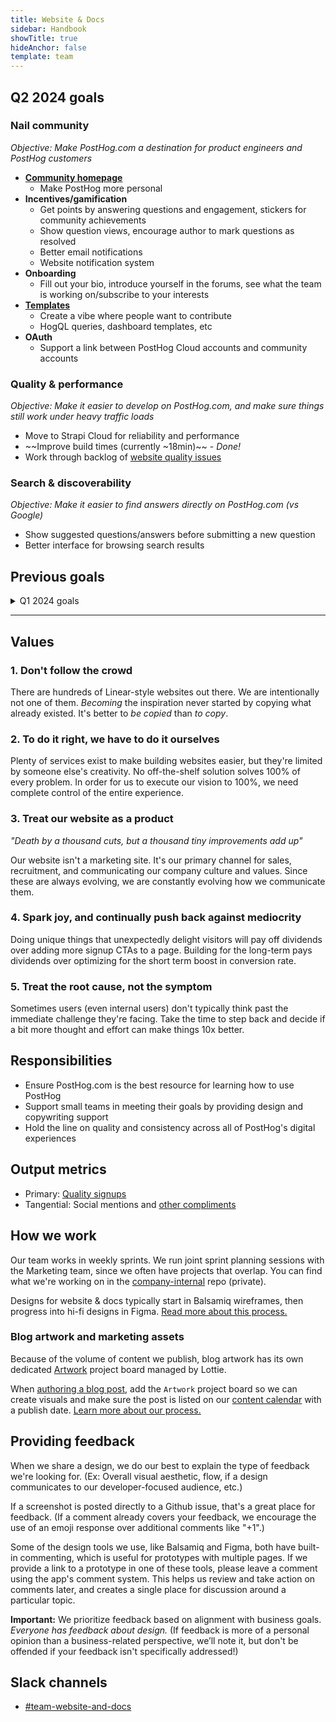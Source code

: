 ```yaml
---
title: Website & Docs
sidebar: Handbook
showTitle: true
hideAnchor: false
template: team
---
```


## Q2 2024 goals

### Nail community

_Objective: Make PostHog.com a destination for product engineers and PostHog customers_

- **[Community homepage](https://github.com/PostHog/posthog.com/issues/8177)**
  - Make PostHog more personal
- **Incentives/gamification**
  - Get points by answering questions and engagement, stickers for community achievements
  - Show question views, encourage author to mark questions as resolved
  - Better email notifications
  - Website notification system
- **Onboarding**
  - Fill out your bio, introduce yourself in the forums, see what the team is working on/subscribe to your interests
- **[Templates](https://github.com/PostHog/posthog.com/issues/8179)**
  - Create a vibe where people want to contribute
  - HogQL queries, dashboard templates, etc
- **OAuth**
  - Support a link between PostHog Cloud accounts and community accounts

### Quality & performance

_Objective: Make it easier to develop on PostHog.com, and make sure things still work under heavy traffic loads_

- Move to Strapi Cloud for reliability and performance
- ~~Improve build times (currently ~18min)~~ - _Done!_
- Work through backlog of [website quality issues](https://github.com/posthog/posthog.com/issues?q=is%3Aopen+is%3Aissue+label%3Aquality)

### Search & discoverability

_Objective: Make it easier to find answers directly on PostHog.com (vs Google)_

- Show suggested questions/answers before submitting a new question
- Better interface for browsing search results

## Previous goals

<details>
<summary>Q1 2024 goals</summary>

## Q1 2024 goals

**Make the website better**
- Make some performance enhancements - [technical SEO](https://github.com/PostHog/posthog.com/issues/6749) and making sure we have a good Lighthouse score
- Improve build times (currently ~18min)
- Better documentation of stuff we’re making, especially with Strapi
- Ship unified auth 
- ~Ship the new [merch store](/merch)~
- Get API docs up to the same standard as rest of the website (exact scope TBD)

**Get community to product-market fit**
- Build the missing features for /posts
- Make it less confusing and horrible to change things on the roadmap
- Make it easier for teams to self-manage
- James gets the wider community engaged with /posts and the roadmap and proves out our community model

**Continue to rove across product as we’re able**
- Better unification between website elements and in-app (eg: pricing tables, etc)

</details>

---

## Values

### 1. Don't follow the crowd

There are hundreds of Linear-style websites out there. We are intentionally not one of them. _Becoming_ the inspiration never started by copying what already existed. It's better to _be copied_ than _to copy_.

### 2. To do it right, we have to do it ourselves

Plenty of services exist to make building websites easier, but they're limited by someone else's creativity. No off-the-shelf solution solves 100% of every problem. In order for us to execute our vision to 100%, we need complete control of the entire experience.
  
### 3. Treat our website as a product

_"Death by a thousand cuts, but a thousand tiny improvements add up"_

Our website isn't a marketing site. It's our primary channel for sales, recruitment, and communicating our company culture and values. Since these are always evolving, we are constantly evolving how we communicate them.

### 4. Spark joy, and continually push back against mediocrity

Doing unique things that unexpectedly delight visitors will pay off dividends over adding more signup CTAs to a page. Building for the long-term pays dividends over optimizing for the short term boost in conversion rate.

### 5. Treat the root cause, not the symptom

Sometimes users (even internal users) don't typically think past the immediate challenge they're facing. Take the time to step back and decide if a bit more thought and effort can make things 10x better.

## Responsibilities

- Ensure PostHog.com is the best resource for learning how to use PostHog
- Support small teams in meeting their goals by providing design and copywriting support
- Hold the line on quality and consistency across all of PostHog's digital experiences

## Output metrics

- Primary: [Quality signups](https://app.posthog.com/insights/ujGv0WqI?events=%5B%5D&actions=%5B%7B%22id%22%3A%2212308%22%2C%22math%22%3A%22dau%22%2C%22name%22%3A%22High%20quality%20sign%20ups%22%2C%22type%22%3A%22actions%22%2C%22order%22%3A0%7D%5D&display=ActionsLineGraph&insight=TRENDS&interval=week&date_from=-90d&new_entity=%5B%5D&properties=%5B%7B%22key%22%3A%22is_organization_first_user%22%2C%22type%22%3A%22event%22%2C%22value%22%3A%5B%22true%22%5D%2C%22operator%22%3A%22exact%22%7D%2C%7B%22key%22%3A%22hubspot_score%22%2C%22type%22%3A%22person%22%2C%22value%22%3A%2270%22%2C%22operator%22%3A%22gt%22%7D%5D&breakdown_type&filter_test_accounts=true#fromDashboard=20464)
- Tangential: Social mentions and [other compliments](/blog/ceo-diary-4)

## How we work

Our team works in weekly sprints. We run joint sprint planning sessions with the Marketing team, since we often have projects that overlap. You can find what we're working on in the [company-internal](https://github.com/PostHog/company-internal/issues?q=is%3Aissue+is%3Aopen+%5BSPRINT%5D+Marketing+%2B+Website+%26+Docs%3A) repo (private).

Designs for website & docs typically start in Balsamiq wireframes, then progress into hi-fi designs in Figma. [Read more about this process.](/handbook/design/designing-posthog-website)

### Blog artwork and marketing assets

Because of the volume of content we publish, blog artwork has its own dedicated [Artwork](https://github.com/orgs/PostHog/projects/14) project board managed by Lottie.

When [authoring a blog post](/handbook/growth/marketing/blog), add the `Artwork` project board so we can create visuals and make sure the post is listed on our [content calendar](https://docs.google.com/spreadsheets/d/1-6QYxi46d5y88BQ8vdGWmgrFZBbCMs1CAIc5JGLuf4Y/edit) with a publish date. [Learn more about our process.](/handbook/growth/marketing/exporting-blog-post-image)

## **Providing feedback**

When we share a design, we do our best to explain the type of feedback we're looking for. (Ex: Overall visual aesthetic, flow, if a design communicates to our developer-focused audience, etc.)

If a screenshot is posted directly to a Github issue, that's a great place for feedback. (If a comment already covers your feedback, we encourage the use of an emoji response over additional comments like "+1".)

Some of the design tools we use, like Balsamiq and Figma, both have built-in commenting, which is useful for prototypes with multiple pages. If we provide a link to a prototype in one of these tools, please leave a comment using the app's comment system. This helps us review and take action on comments later, and creates a single place for discussion around a particular topic.

**Important:** We prioritize feedback based on alignment with business goals. _Everyone has feedback about design._ (If feedback is more of a personal opinion than a business-related perspective, we’ll note it, but don't be offended if your feedback isn't specifically addressed!)

## Slack channels

- [#team-website-and-docs](https://posthog.slack.com/archives/C01V9AT7DK4)

